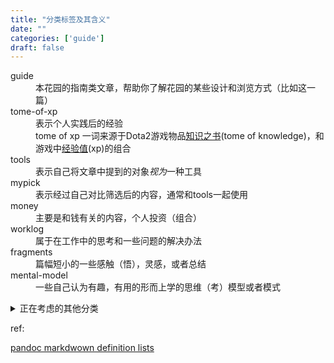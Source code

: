 ```yaml
---
title: "分类标签及其含义"
date: ""
categories: ['guide']
draft: false
---
```


guide
~ 本花园的指南类文章，帮助你了解花园的某些设计和浏览方式（比如这一篇）

tome-of-xp
~ 表示个人实践后的经验<br>tome of xp 一词来源于Dota2游戏物品[知识之书](https://dota2.fandom.com/zh/wiki/%E7%9F%A5%E8%AF%86%E4%B9%8B%E4%B9%A6)(tome of knowledge)，和游戏中[经验值](https://en.wikipedia.org/wiki/Experience_point)(xp)的组合

tools
~ 表示自己将文章中提到的对象*视为*一种工具

mypick
~ 表示经过自己对比筛选后的内容，通常和tools一起使用

money
~ 主要是和钱有关的内容，个人投资（组合）

worklog
~ 属于在工作中的思考和一些问题的解决办法

fragments
~ 篇幅短小的一些感触（悟），灵感，或者总结

mental-model
~ 一些自己认为有趣，有用的形而上学的思维（考）模型或者模式

<details>
  <summary>正在考虑的其他分类</summary>
  <ul>
    <li> fragments </li>
  </ul>
</details>

ref: 

[pandoc markdwown definition lists](https://pandoc.org/MANUAL.html#extension-definition_lists)

